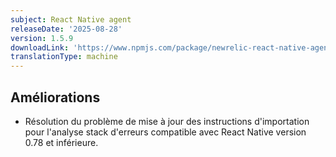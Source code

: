 ```yaml
---
subject: React Native agent
releaseDate: '2025-08-28'
version: 1.5.9
downloadLink: 'https://www.npmjs.com/package/newrelic-react-native-agent/v/1.5.9'
translationType: machine
---
```


## Améliorations

* Résolution du problème de mise à jour des instructions d&apos;importation pour l&apos;analyse stack d&apos;erreurs compatible avec React Native version 0.78 et inférieure.
